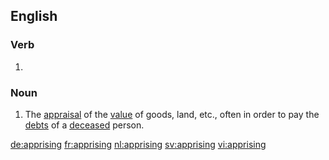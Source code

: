 ==English==

===Verb===
{{head|en|present participle}}

# {{present participle of|apprise|lang=en}}

===Noun===
{{en-noun}}

# {{cx|Scotland|legal|historical|lang=en}} The [[appraisal]] of the [[value]] of goods, land, etc., often in order to pay the [[debt]]s of a [[deceased]] person.

[[de:apprising]]
[[fr:apprising]]
[[nl:apprising]]
[[sv:apprising]]
[[vi:apprising]]